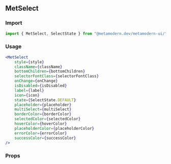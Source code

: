 <!--- MetSelect.stories.mdx -->


<Meta title="MDX/MetSelect" component={MetSelect} />

## MetSelect

### Import

```jsx
import { MetSelect, SelectState } from "@metamodern.dev/metamodern-ui/";
```

### Usage

```jsx
<MetSelect
    style={style}
    className={className}
    bottomChildren={bottomChildren}
    selectorFontClass={selectorFontClass}
    onChange={onChange}
    isDisabled={isDisabled}
    label={label}
    icon={icon}
    state={SelectState.DEFAULT}
    placeholder={placeholder}
    multiSelect={multiSelect}
    borderColor={borderColor}
    selectedColor={selectedColor}
    hoverColor={hoverColor}
    placeholderColor={placeholderColor}
    errorColor={errorColor}
    successColor={successColor}
/>
```

### Props

<ArgsTable of={MetSelect} />

